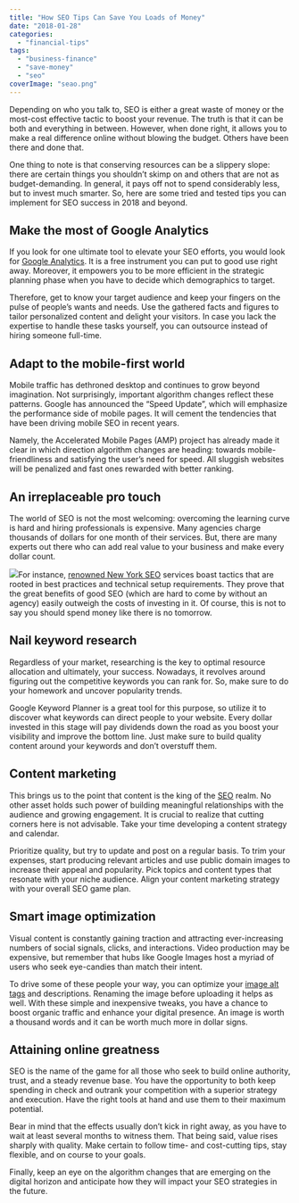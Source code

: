 ```yaml
---
title: "How SEO Tips Can Save You Loads of Money"
date: "2018-01-28"
categories: 
  - "financial-tips"
tags: 
  - "business-finance"
  - "save-money"
  - "seo"
coverImage: "seao.png"
---
```


Depending on who you talk to, SEO is either a great waste of money or the most-cost effective tactic to boost your revenue. The truth is that it can be both and everything in between. However, when done right, it allows you to make a real difference online without blowing the budget. Others have been there and done that.

One thing to note is that conserving resources can be a slippery slope: there are certain things you shouldn’t skimp on and others that are not as budget-demanding. In general, it pays off not to spend considerably less, but to invest much smarter. So, here are some tried and tested tips you can implement for SEO success in 2018 and beyond.

## Make the most of Google Analytics

If you look for one ultimate tool to elevate your SEO efforts, you would look for [Google Analytics](https://www.businessnewsdaily.com/6027-how-to-use-google-analytics.html). It is a free instrument you can put to good use right away. Moreover, it empowers you to be more efficient in the strategic planning phase when you have to decide which demographics to target.

Therefore, get to know your target audience and keep your fingers on the pulse of people’s wants and needs. Use the gathered facts and figures to tailor personalized content and delight your visitors. In case you lack the expertise to handle these tasks yourself, you can outsource instead of hiring someone full-time.

## Adapt to the mobile-first world

Mobile traffic has dethroned desktop and continues to grow beyond imagination. Not surprisingly, important algorithm changes reflect these patterns. Google has announced the “Speed Update”, which will emphasize the performance side of mobile pages. It will cement the tendencies that have been driving mobile SEO in recent years.

Namely, the Accelerated Mobile Pages (AMP) project has already made it clear in which direction algorithm changes are heading: towards mobile-friendliness and satisfying the user’s need for speed. All sluggish websites will be penalized and fast ones rewarded with better ranking.

## An irreplaceable pro touch

The world of SEO is not the most welcoming: overcoming the learning curve is hard and hiring professionals is expensive. Many agencies charge thousands of dollars for one month of their services. But, there are many experts out there who can add real value to your business and make every dollar count.

![](/images/blog-images/money-letter-tiles-with-bills_925x.jpg)For instance, [renowned New York SEO](https://fourdots.com/) services boast tactics that are rooted in best practices and technical setup requirements. They prove that the great benefits of good SEO (which are hard to come by without an agency) easily outweigh the costs of investing in it. Of course, this is not to say you should spend money like there is no tomorrow.

## Nail keyword research

Regardless of your market, researching is the key to optimal resource allocation and ultimately, your success. Nowadays, it revolves around figuring out the competitive keywords you can rank for. So, make sure to do your homework and uncover popularity trends.

Google Keyword Planner is a great tool for this purpose, so utilize it to discover what keywords can direct people to your website. Every dollar invested in this stage will pay dividends down the road as you boost your visibility and improve the bottom line. Just make sure to build quality content around your keywords and don’t overstuff them.

## Content marketing

This brings us to the point that content is the king of the [SEO](https://www.seonational.com/whats-the-secret-to-search-engine-optimization/) realm. No other asset holds such power of building meaningful relationships with the audience and growing engagement. It is crucial to realize that cutting corners here is not advisable. Take your time developing a content strategy and calendar.

Prioritize quality, but try to update and post on a regular basis. To trim your expenses, start producing relevant articles and use public domain images to increase their appeal and popularity. Pick topics and content types that resonate with your niche audience. Align your content marketing strategy with your overall SEO game plan.

## Smart image optimization

Visual content is constantly gaining traction and attracting ever-increasing numbers of social signals, clicks, and interactions. Video production may be expensive, but remember that hubs like Google Images host a myriad of users who seek eye-candies than match their intent.

To drive some of these people your way, you can optimize your [image alt tags](https://beginnersbook.com/2013/01/seo-friendly-images-alt-tag/) and descriptions. Renaming the image before uploading it helps as well. With these simple and inexpensive tweaks, you have a chance to boost organic traffic and enhance your digital presence. An image is worth a thousand words and it can be worth much more in dollar signs.

## Attaining online greatness

SEO is the name of the game for all those who seek to build online authority, trust, and a steady revenue base. You have the opportunity to both keep spending in check and outrank your competition with a superior strategy and execution. Have the right tools at hand and use them to their maximum potential.

Bear in mind that the effects usually don’t kick in right away, as you have to wait at least several months to witness them. That being said, value rises sharply with quality. Make certain to follow time- and cost-cutting tips, stay flexible, and on course to your goals.

Finally, keep an eye on the algorithm changes that are emerging on the digital horizon and anticipate how they will impact your SEO strategies in the future.
